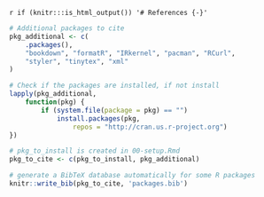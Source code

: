`r if (knitr:::is_html_output()) '# References {-}'`

```r
# Additional packages to cite
pkg_additional <- c(
    .packages(),
    "bookdown", "formatR", "IRkernel", "pacman", "RCurl", 
    "styler", "tinytex", "xml"
)

# Check if the packages are installed, if not install
lapply(pkg_additional,
    function(pkg) {
        if (system.file(package = pkg) == "")
            install.packages(pkg,
                repos = "http://cran.us.r-project.org")
})

# pkg_to_install is created in 00-setup.Rmd
pkg_to_cite <- c(pkg_to_install, pkg_additional)

# generate a BibTeX database automatically for some R packages
knitr::write_bib(pkg_to_cite, 'packages.bib')
```
